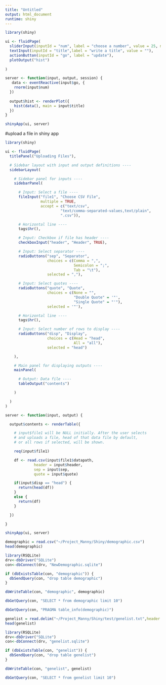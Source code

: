 ```yaml
---
title: "Untitled"
output: html_document
runtime: shiny
---
```

```r
library(shiny)

ui <- fluidPage(
  sliderInput(inputId = "num", label = "choose a number", value = 25, min = 1, max = 100),
  textInput(inputId = "title",label = "write a title", value = ""),
  actionButton(inputId = "go", label = "update"),
  plotOutput("hist")
  
)

server <- function(input, output, session) {
   data <- eventReactive(input$go, {
    rnorm(input$num) 
  })
  
  output$hist <- renderPlot({
    hist(data(), main = input$title)
  })
}

shinyApp(ui, server)
```

#upload a file in shiny app
```r
library(shiny)

ui <- fluidPage(
  titlePanel("Uploading Files"),

  # Sidebar layout with input and output definitions ----
  sidebarLayout(

    # Sidebar panel for inputs ----
    sidebarPanel(

      # Input: Select a file ----
      fileInput("file1", "Choose CSV File",
                multiple = TRUE,
                accept = c("text/csv",
                         "text/comma-separated-values,text/plain",
                         ".csv")),

      # Horizontal line ----
      tags$hr(),

      # Input: Checkbox if file has header ----
      checkboxInput("header", "Header", TRUE),

      # Input: Select separator ----
      radioButtons("sep", "Separator",
                   choices = c(Comma = ",",
                               Semicolon = ";",
                               Tab = "\t"),
                   selected = ","),

      # Input: Select quotes ----
      radioButtons("quote", "Quote",
                   choices = c(None = "",
                               "Double Quote" = '"',
                               "Single Quote" = "'"),
                   selected = '"'),

      # Horizontal line ----
      tags$hr(),

      # Input: Select number of rows to display ----
      radioButtons("disp", "Display",
                   choices = c(Head = "head",
                               All = "all"),
                   selected = "head")

    ),

    # Main panel for displaying outputs ----
    mainPanel(

      # Output: Data file ----
      tableOutput("contents")

    )

  )
)

server <- function(input, output) {

  output$contents <- renderTable({

    # input$file1 will be NULL initially. After the user selects
    # and uploads a file, head of that data file by default,
    # or all rows if selected, will be shown.

    req(input$file1)

    df <- read.csv(input$file1$datapath,
             header = input$header,
             sep = input$sep,
             quote = input$quote)

    if(input$disp == "head") {
      return(head(df))
    }
    else {
      return(df)
    }

  })

}

shinyApp(ui, server)
```

```r
demographic = read.csv("~/Project_Manny/Shiny/demographic.csv")
head(demographic)
```


```r
library(RSQLite)
drv<-dbDriver("SQLite")
con<-dbConnect(drv, "NewDemographic.sqlite")
```


```r
if (dbExistsTable(con, "demographic")) {
  dbSendQuery(con, "drop table demographic")
}

```

```r
dbWriteTable(con, "demographic", demographic)

```

```r
dbGetQuery(con, "SELECT * from demographic limit 10")

```

```r
dbGetQuery(con, "PRAGMA table_info(demographic)")

```

```r
genelist = read.delim("~/Project_Manny/Shiny/test/genelist.txt",header = TRUE, comment.char="#")
head(genelist)
```


```r
library(RSQLite)
drv<-dbDriver("SQLite")
con<-dbConnect(drv, "genelist.sqlite")
```


```r
if (dbExistsTable(con, "genelist")) {
  dbSendQuery(con, "drop table genelist")
}

```

```r
dbWriteTable(con, "genelist", genelist)

```

```r
dbGetQuery(con, "SELECT * from genelist limit 10")

```
















